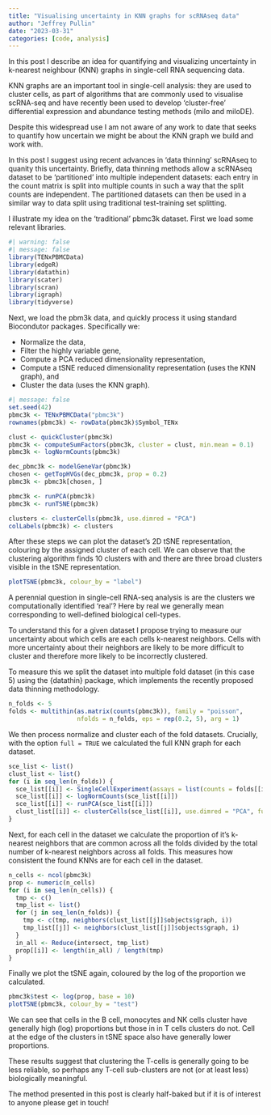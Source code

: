 ```yaml
---
title: "Visualising uncertainty in KNN graphs for scRNAseq data"
author: "Jeffrey Pullin"
date: "2023-03-31"
categories: [code, analysis]
---
```


In this post I describe an idea for quantifying and visualizing uncertainty in k-nearest neighbour (KNN) graphs in single-cell RNA sequencing data. 

KNN graphs are an important tool in single-cell analysis: they are used to cluster cells, as part of algorithms that are commonly used to visualise scRNA-seq and have recently been used to develop 'cluster-free' differential expression and abundance testing methods (milo and miloDE).

Despite this widespread use I am not aware of any work to date that seeks to quantify how uncertain we might be about the KNN graph we build and work with. 

In this post I suggest using recent advances in 'data thinning' scRNAseq to quanity this uncertainty. Briefly, data thinning methods allow a scRNAseq dataset to be 'partitioned' into multiple independent datasets: each entry in the count matrix is split into multiple counts in such a way that the split counts are independent. The partitioned datasets can then be used in a similar way to data split using traditional test-training set splitting.

I illustrate my idea on the 'traditional' pbmc3k dataset. First we load some relevant libraries.

```r
#| warning: false
#| message: false
library(TENxPBMCData)
library(edgeR)
library(datathin)
library(scater)
library(scran)
library(igraph)
library(tidyverse)
```

Next, we load the pbm3k data, and quickly process it using standard Biocondutor packages. Specifically we:

* Normalize the data, 
* Filter the highly variable gene,
* Compute a PCA reduced dimensionality representation,
* Compute a tSNE reduced dimensionality representation (uses the KNN graph), and
* Cluster the data (uses the KNN graph).

```r
#| message: false
set.seed(42)
pbmc3k <- TENxPBMCData("pbmc3k")
rownames(pbmc3k) <- rowData(pbmc3k)$Symbol_TENx

clust <- quickCluster(pbmc3k)
pbmc3k <- computeSumFactors(pbmc3k, cluster = clust, min.mean = 0.1)
pbmc3k <- logNormCounts(pbmc3k)

dec_pbmc3k <- modelGeneVar(pbmc3k)
chosen <- getTopHVGs(dec_pbmc3k, prop = 0.2)
pbmc3k <- pbmc3k[chosen, ]

pbmc3k <- runPCA(pbmc3k)
pbmc3k <- runTSNE(pbmc3k)

clusters <- clusterCells(pbmc3k, use.dimred = "PCA")
colLabels(pbmc3k) <- clusters
```

After these steps we can plot the dataset's 2D tSNE representation, colouring by the assigned cluster of each cell. We can observe that the clustering algorithm finds 10 clusters with and there are three broad clusters visible in the tSNE representation. 

```r
plotTSNE(pbmc3k, colour_by = "label")
```

A perennial question in single-cell RNA-seq analysis is are the clusters we computationally identified 'real'? Here by real we generally mean corresponding to well-defined biological cell-types. 

To understand this for a given dataset I propose trying to measure our uncertainty about which cells are each cells k-nearest neighbors. Cells with more uncertainty about their neighbors are likely to be more difficult to cluster and therefore more likely to be incorrectly clustered.

To measure this we split the dataset into multiple fold dataset (in this case 5) using the {datathin} package, which implements the recently proposed data thinning methodology. 

```r
n_folds <- 5
folds <- multithin(as.matrix(counts(pbmc3k)), family = "poisson", 
                   nfolds = n_folds, eps = rep(0.2, 5), arg = 1)
```

We then process normalize and cluster each of the fold datasets. Crucially, with the option `full = TRUE` we calculated the full KNN graph for each dataset.

```r
sce_list <- list()
clust_list <- list()
for (i in seq_len(n_folds)) {
  sce_list[[i]] <- SingleCellExperiment(assays = list(counts = folds[[i]]))
  sce_list[[i]] <- logNormCounts(sce_list[[i]])
  sce_list[[i]] <- runPCA(sce_list[[i]])
  clust_list[[i]] <- clusterCells(sce_list[[i]], use.dimred = "PCA", full = TRUE)
}
```

Next, for each cell in the dataset we calculate the proportion of it's k-nearest neighbors that are common across all the folds divided by the total number of k-nearest neighbors across all folds. This measures how consistent the found KNNs are for each cell in the dataset.

```r
n_cells <- ncol(pbmc3k)
prop <- numeric(n_cells)
for (i in seq_len(n_cells)) {
  tmp <- c()
  tmp_list <- list()
  for (j in seq_len(n_folds)) {
    tmp <- c(tmp, neighbors(clust_list[[j]]$objects$graph, i))
    tmp_list[[j]] <- neighbors(clust_list[[j]]$objects$graph, i)
  }
  in_all <- Reduce(intersect, tmp_list)
  prop[[i]] <- length(in_all) / length(tmp)
}
```

Finally we plot the tSNE again, coloured by the log of the proportion we calculated. 

```r
pbmc3k$test <- log(prop, base = 10)
plotTSNE(pbmc3k, colour_by = "test")
```

We can see that cells in the B cell, monocytes and NK cells cluster have generally high (log) proportions but those in in T cells clusters do not. Cell at the edge of the clusters in tSNE space also have generally lower proportions. 

These results suggest that clustering the T-cells is generally going to be less reliable, so perhaps any T-cell sub-clusters are not (or at least less) biologically meaningful. 

The method presented in this post is clearly half-baked but if it is of interest to anyone please get in touch!
